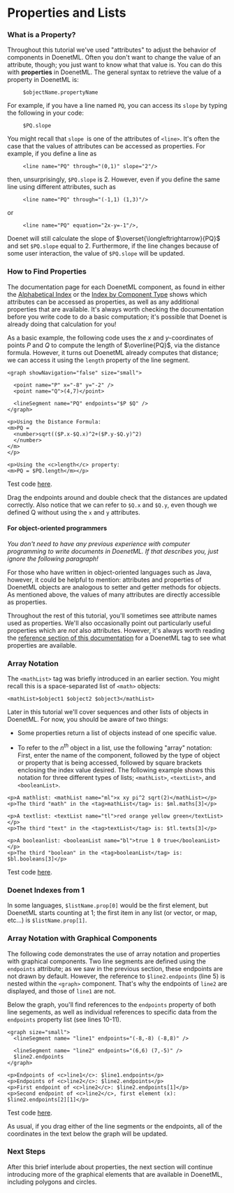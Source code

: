 
# Properties and Lists

### What is a Property?

Throughout this tutorial we've used "attributes" to adjust the behavior of components in DoenetML. Often you don't want to change the value of an attribute, though; you just want to know what that value is. You can do this with **properties** in DoenetML. The general syntax to retrieve the value of a property in DoenetML is:

```doenet
     $objectName.propertyName
```

For example, if you have a line named `PQ`, you can access its `slope` by typing the following in your code:
```doenet
     $PQ.slope
```

You might recall that `slope `is one of the attributes of `<line>`. It's often the case that the values of attributes can be accessed as properties. For example, if you define a line as
```doenet
     <line name="PQ" through="(0,1)" slope="2"/>
```
then, unsurprisingly, `$PQ.slope` is $2$. However, even if you define the same line using different attributes, such as
```doenet
     <line name="PQ" through="(-1,1) (1,3)"/>
```
or
```doenet
     <line name="PQ" equation="2x-y=-1"/>,
```
Doenet will still calculate the slope of $\overset{\longleftrightarrow}{PQ}$ and set `$PQ.slope` equal to $2$. Furthermore, if the line changes because of some user interaction, the value of `$PQ.slope` will be updated.

### How to Find Properties

The documentation page for each DoenetML component, as found in either the [Alphabetical Index](../../reference/doenetML_components/componentIndex.mdx) or the [Index by Component Type](../../reference/doenetML_components/componentTypes.mdx)  shows which attributes can be accessed as properties, as well as any additional properties that are available. It's always worth checking the documentation before you write code to do a basic computation; it's possible that Doenet is already doing that calculation for you!

As a basic example, the following code uses the $x$ and $y$-coordinates of points $P$ and $Q$ to compute the length of $\overline{PQ}$, via the distance formula. However, it turns out DoenetML already computes that distance; we can access it using the `length` property of the line segment.

```doenet
<graph showNavigation="false" size="small">

  <point name="P" x="-8" y="-2" />
  <point name="Q">(4,7)</point>

  <lineSegment name="PQ" endpoints="$P $Q" />        
</graph>

<p>Using the Distance Formula:
<m>PQ = 
  <number>sqrt(($P.x-$Q.x)^2+($P.y-$Q.y)^2)
  </number>
</m>
</p>

<p>Using the <c>length</c> property:
<m>PQ = $PQ.length</m></p> 
```
Test code [here](https://www.doenet.org/portfolioeditor/_J1J2N530LyIvVWx64xB8V/_AgzWwqGV6Yy9DfqMyGlFm).

Drag the endpoints around and double check that the distances are updated correctly. Also notice that we can refer to `$Q.x` and `$Q.y`, even though we defined Q without using the `x` and `y` attributes.

#### For object-oriented programmers
*You don't need to have any previous experience with computer programming to write documents in DoenetML. If that describes you, just ignore the following paragraph!*

For those who have written in object-oriented languages such as Java, however, it could be helpful to mention: attributes and properties of DoenetML objects are analogous to setter and getter methods for objects. As mentioned above, the values of many attributes are directly accessible as properties.

Throughout the rest of this tutorial, you'll sometimes see attribute names used as properties. We'll also occasionally point out particularly useful properties which are *not* also attributes. However, it's always worth reading the [reference section of this documentation](../../reference/doenetML_components/componentTypes.mdx) for a DoenetML tag to see what properties are available.

### Array Notation
The `<mathList>` tag was briefly introduced in an earlier section. You might recall this is a space-separated list of `<math>` objects:
```doenet
<mathList>$object1 $object2 $object3</mathList>
```

Later in this tutorial we'll cover sequences and other lists of objects in DoenetML. For now, you should be aware of two things:

* Some properties return a list of objects instead of one specific value.

* To refer to the $n^{th}$ object in a list, use the following "array" notation: First, enter the name of the component, followed by the type of object or property that is being accessed, followed by square brackets enclosing the index value desired. The following example shows this notation for three different types of lists; `<mathList>`, `<textList>`, and `<booleanList>`.

```doenet {2,5,8} 
<p>A mathlist: <mathList name="ml">x xy pi^2 sqrt(2)</mathList></p>
<p>The third "math" in the <tag>mathList</tag> is: $ml.maths[3]</p>

<p>A textlist: <textList name="tl">red orange yellow green</textList></p>
<p>The third "text" in the <tag>textList</tag> is: $tl.texts[3]</p>

<p>A booleanlist: <booleanList name="bl">true 1 0 true</booleanList></p>
<p>The third "boolean" in the <tag>booleanList</tag> is: $bl.booleans[3]</p>
```
Test code [here](https://www.doenet.org/portfolioeditor/_J1J2N530LyIvVWx64xB8V/_AgzWwqGV6Yy9DfqMyGlFm).

### Doenet Indexes from 1

In some languages, `$listName.prop[0]` would be the first element, but DoenetML starts counting at $1$; the first item in any list (or vector, or map, etc...) is `$listName.prop[1]`.

### Array Notation with Graphical Components

The following code demonstrates the use of array notation and properties with graphical components. Two line segments are defined using the `endpoints` attribute; as we saw in the previous section, these endpoints are not drawn by default. However, the reference to `$line2.endpoints` (line 5) is nested within the `<graph>` component. That's why the endpoints of `line2` are displayed, and those of `line1` are not.

Below the graph, you'll find references to the `endpoints` property of both line segements, as well as individual references to specific data from the `endpoints` property list (see lines 10-11).


```doenet-editor-horiz
<graph size="small">
  <lineSegment name= "line1" endpoints="(-8,-8) (-8,8)" />
 
  <lineSegment name= "line2" endpoints="(6,6) (7,-5)" />
  $line2.endpoints
</graph>
 
<p>Endpoints of <c>line1</c>: $line1.endpoints</p>
<p>Endpoints of <c>line2</c>: $line2.endpoints</p>
<p>First endpoint of <c>line2</c>: $line2.endpoints[1]</p>
<p>Second endpoint of <c>line2</c>, first element (x): $line2.endpoints[2][1]</p>
```


Test code [here](https://www.doenet.org/portfolioeditor/_J1J2N530LyIvVWx64xB8V/_AgzWwqGV6Yy9DfqMyGlFm).

As usual, if you drag either of the line segments or the endpoints, all of the coordinates in the text below the graph will be updated.

### Next Steps
After this brief interlude about properties, the next section will continue introducing more of the graphical elements that are available in DoenetML, including polygons and circles.
